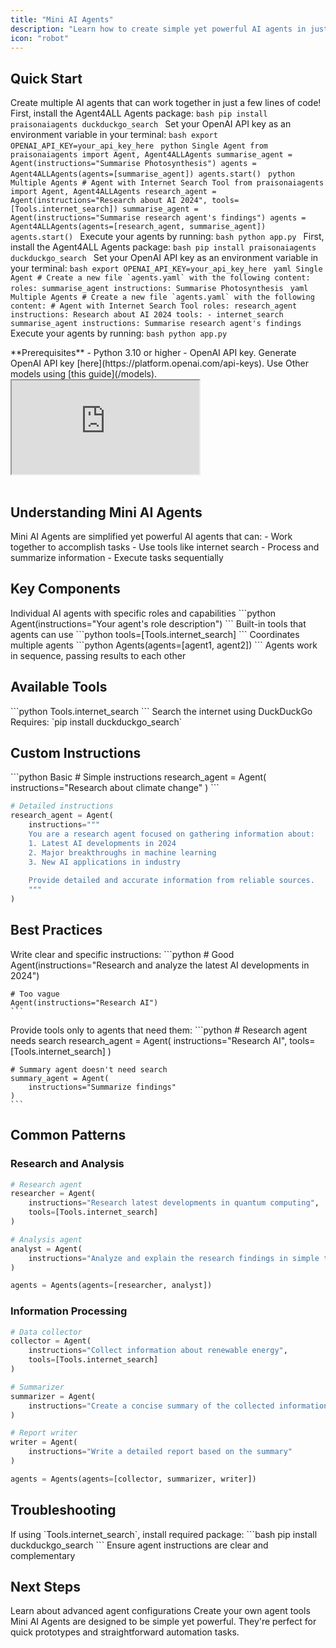 ```yaml
---
title: "Mini AI Agents"
description: "Learn how to create simple yet powerful AI agents in just a few lines of code."
icon: "robot"
---
```


## Quick Start

Create multiple AI agents that can work together in just a few lines of code!
<Tabs>
  <Tab title="Code">
    <Steps>
      <Step title="Install Package">
        First, install the Agent4ALL Agents package:
        ```bash
        pip install praisonaiagents duckduckgo_search
        ```
      </Step>
      <Step title="Set API Key">
        Set your OpenAI API key as an environment variable in your terminal:
        ```bash
        export OPENAI_API_KEY=your_api_key_here
        ```
      </Step>
      <Step title="Create Your Agents">
        <CodeGroup>
        ```python Single Agent
        from praisonaiagents import Agent, Agent4ALLAgents
        summarise_agent = Agent(instructions="Summarise Photosynthesis")
        agents = Agent4ALLAgents(agents=[summarise_agent])
        agents.start()
        ```
        ```python Multiple Agents
        # Agent with Internet Search Tool
        from praisonaiagents import Agent, Agent4ALLAgents
        research_agent = Agent(instructions="Research about AI 2024", tools=[Tools.internet_search])
        summarise_agent = Agent(instructions="Summarise research agent's findings")
        agents = Agent4ALLAgents(agents=[research_agent, summarise_agent])
        agents.start()
        ```
        </CodeGroup>
      </Step>
      <Step title="Run Your Agents">
        Execute your agents by running:
        ```bash
        python app.py
        ```
      </Step>
    </Steps>
  </Tab>
  <Tab title="No Code">
    <Steps>
      <Step title="Install Package">
        First, install the Agent4ALL Agents package:
        ```bash
        pip install praisonaiagents duckduckgo_search
        ```
      </Step>
      <Step title="Set API Key">
        Set your OpenAI API key as an environment variable in your terminal:
        ```bash
        export OPENAI_API_KEY=your_api_key_here
        ```
      </Step>
      <Step title="Create Your Agents">
        <CodeGroup>
        ```yaml Single Agent
        # Create a new file `agents.yaml` with the following content:
        roles:
          summarise_agent
            instructions: Summarise Photosynthesis
        ```
        ```yaml Multiple Agents
        # Create a new file `agents.yaml` with the following content:
        # Agent with Internet Search Tool
        roles:
          research_agent
            instructions: Research about AI 2024
            tools:
              - internet_search
          summarise_agent
            instructions: Summarise research agent's findings
        ```
        </CodeGroup>
      </Step>
      <Step title="Run Your Agents">
        Execute your agents by running:
        ```bash
        python app.py
        ```
      </Step>
    </Steps>
  </Tab>
</Tabs>

<Note>
  **Prerequisites**
  - Python 3.10 or higher
  - OpenAI API key. Generate OpenAI API key [here](https://platform.openai.com/api-keys). Use Other models using [this guide](/models).   
</Note>
<br />

<div className="relative w-full aspect-video">
  <iframe
    className="absolute top-0 left-0 w-full h-full"
    src="https://www.youtube.com/embed/OkvYp5aAGSg"
    title="YouTube video player"
    allow="accelerometer; autoplay; clipboard-write; encrypted-media; gyroscope; picture-in-picture"
    allowFullScreen
  ></iframe>
</div>
<br />

## Understanding Mini AI Agents

<Card title="What are Mini AI Agents?" icon="question">
  Mini AI Agents are simplified yet powerful AI agents that can:
  - Work together to accomplish tasks
  - Use tools like internet search
  - Process and summarize information
  - Execute tasks sequentially
</Card>

## Key Components

<CardGroup cols={2}>
  <Card title="Agent" icon="user-robot">
    Individual AI agents with specific roles and capabilities
    ```python
    Agent(instructions="Your agent's role description")
    ```
  </Card>
  <Card title="Tools" icon="wrench">
    Built-in tools that agents can use
    ```python
    tools=[Tools.internet_search]
    ```
  </Card>
  <Card title="Agents Manager" icon="users">
    Coordinates multiple agents
    ```python
    Agents(agents=[agent1, agent2])
    ```
  </Card>
  <Card title="Sequential Flow" icon="arrow-right">
    Agents work in sequence, passing results to each other
  </Card>
</CardGroup>

## Available Tools

<CardGroup cols={2}>
  <Card title="Internet Search" icon="search">
    ```python
    Tools.internet_search
    ```
    Search the internet using DuckDuckGo
    <Note>
      Requires: `pip install duckduckgo_search`
    </Note>
  </Card>
</CardGroup>

## Custom Instructions

<CodeGroup>
```python Basic
# Simple instructions
research_agent = Agent(
    instructions="Research about climate change"
)
```

```python Advanced
# Detailed instructions
research_agent = Agent(
    instructions="""
    You are a research agent focused on gathering information about:
    1. Latest AI developments in 2024
    2. Major breakthroughs in machine learning
    3. New AI applications in industry
    
    Provide detailed and accurate information from reliable sources.
    """
)
```
</CodeGroup>

## Best Practices

<AccordionGroup>
  <Accordion title="Agent Instructions">
    Write clear and specific instructions:
    ```python
    # Good
    Agent(instructions="Research and analyze the latest AI developments in 2024")
    
    # Too vague
    Agent(instructions="Research AI")
    ```
  </Accordion>

  <Accordion title="Tool Usage">
    Provide tools only to agents that need them:
    ```python
    # Research agent needs search
    research_agent = Agent(
        instructions="Research AI",
        tools=[Tools.internet_search]
    )
    
    # Summary agent doesn't need search
    summary_agent = Agent(
        instructions="Summarize findings"
    )
    ```
  </Accordion>
</AccordionGroup>

## Common Patterns

### Research and Analysis
```python
# Research agent
researcher = Agent(
    instructions="Research latest developments in quantum computing",
    tools=[Tools.internet_search]
)

# Analysis agent
analyst = Agent(
    instructions="Analyze and explain the research findings in simple terms"
)

agents = Agents(agents=[researcher, analyst])
```

### Information Processing
```python
# Data collector
collector = Agent(
    instructions="Collect information about renewable energy",
    tools=[Tools.internet_search]
)

# Summarizer
summarizer = Agent(
    instructions="Create a concise summary of the collected information"
)

# Report writer
writer = Agent(
    instructions="Write a detailed report based on the summary"
)

agents = Agents(agents=[collector, summarizer, writer])
```

## Troubleshooting

<CardGroup cols={2}>
  <Card title="Tool Not Available" icon="triangle-exclamation">
    If using `Tools.internet_search`, install required package:
    ```bash
    pip install duckduckgo_search
    ```
  </Card>
  <Card title="Agent Communication" icon="comments">
    Ensure agent instructions are clear and complementary
  </Card>
</CardGroup>

## Next Steps

<CardGroup cols={2}>
  <Card title="Advanced Agents" icon="graduation-cap" href="./advanced">
    Learn about advanced agent configurations
  </Card>
  <Card title="Custom Tools" icon="screwdriver-wrench" href="./tools">
    Create your own agent tools
  </Card>
</CardGroup>

<Note>
  Mini AI Agents are designed to be simple yet powerful. They're perfect for quick prototypes and straightforward automation tasks.
</Note>